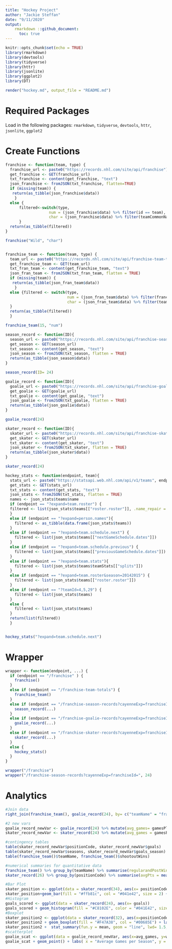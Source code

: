 ```yaml
---
title: "Hockey Project"
author: "Jackie Steffan"
date: "9/11/2020"
output: 
    rmarkdown ::github_document:
      toc: true
---
```


```r
knitr::opts_chunk$set(echo = TRUE)
library(rmarkdown)
library(devtools)
library(tidyverse)
library(httr)
library(jsonlite)
library(ggplot2)
library(DT)
```
```r
render("hockey.md", output_file = "README.md")
```

# Required Packages

Load in the following packages:
`rmarkdown`, `tidyverse`, `devtools`, `httr`, `jsonlite`, `ggplot2`

# Create Functions

```r
franchise <- function(team, type) {
  franchise_url <- paste0("https://records.nhl.com/site/api/franchise")
  get_franchise <- GET(franchise_url)
  txt_franchise <- content(get_franchise, "text")
  json_franchise <- fromJSON(txt_franchise, flatten=TRUE)
  if (missing(team)) {
   return(as_tibble(json_franchise$data))
    }
  else {
      filtered<-switch(type, 
                   num = (json_franchise$data) %>% filter(id == team),
                   char = (json_franchise$data) %>% filter(teamCommonName == team))
      }
  return(as_tibble(filtered))
}

franchise("Wild", "char")


franchise_team <- function(team, type) {
  team_url <- paste0("https://records.nhl.com/site/api/franchise-team-totals")
  get_franchise_team <- GET(team_url)
  txt_fran_team <- content(get_franchise_team, "text")
  json_fran_team <- fromJSON(txt_fran_team, flatten = TRUE)
  if (missing(team)) {
   return(as_tibble(json_fran_team$data))
    }
  else {filtered <- switch(type, 
                           num = (json_fran_team$data) %>% filter(franchiseId == team),
                           char = (json_fran_team$data) %>% filter(teamName == team))
  }
  return(as_tibble(filtered))
  }

franchise_team(15, "num")

season_record <- function(ID){
  season_url <- paste0("https://records.nhl.com/site/api/franchise-season-records?cayenneExp=franchiseId=", ID)
  get_season <- GET(season_url)
  txt_season <- content(get_season, "text")
  json_season <- fromJSON(txt_season, flatten = TRUE)
  return(as_tibble(json_season$data))
}

season_record(ID= 24)  

goalie_record <- function(ID){
  goalie_url <- paste0("https://records.nhl.com/site/api/franchise-goalie-records?cayenneExp=franchiseId=", ID)
  get_goalie <- GET(goalie_url)
  txt_goalie <- content(get_goalie, "text")
  json_goalie <- fromJSON(txt_goalie, flatten = TRUE)
  return(as_tibble(json_goalie$data))
}

goalie_record(24)

skater_record <- function(ID){
  skater_url <- paste0("https://records.nhl.com/site/api/franchise-skater-records?cayenneExp=franchiseId=", ID)
  get_skater <- GET(skater_url)
  txt_skater <- content(get_skater, "text")
  json_skater <- fromJSON(txt_skater, flatten = TRUE)
  return(as_tibble(json_skater$data))
}

skater_record(24)

hockey_stats <- function(endpoint, team){
  stats_url <- paste0("https://statsapi.web.nhl.com/api/v1/teams", endpoint)
  get_stats <- GET(stats_url)
  txt_stats <- content(get_stats, "text")
  json_stats <- fromJSON(txt_stats, flatten = TRUE)
  names <- json_stats$teams$name
  if (endpoint == "?expand=team.roster") {
  filtered <- list(json_stats$teams[["roster.roster"]], .name_repair = "unique")
  }
  else if (endpoint == "?expand=person.names"){
    filtered <- as_tibble(data.frame(json_stats$teams))
  }
  else if (endpoint == "?expand=team.schedule.next") {
    filtered <- list(json_stats$teams[["nextGameSchedule.dates"]])
  }
  else if (endpoint == "?expand=team.schedule.previous") {
    filtered <- list(json_stats$teams[["previousGameSchedule.dates"]])
  }
  else if (endpoint == "?expand=team.stats"){
    filtered <- list(json_stats$teams$teamStats[["splits"]])
  }
  else if (endpoint == "?expand=team.roster&season=20142015") {
    filtered <- list(json_stats$teams[["roster.roster"]])
  }
  else if (endpoint == "?teamId=4,5,29") {
    filtered <- list(json_stats$teams)
  }
  else {
    filtered <- list(json_stats$teams)
  }
  return(list(filtered))
  }


hockey_stats("?expand=team.schedule.next")
```

# Wrapper
```r
wrapper <- function(endpoint, ...) {
  if (endpoint == "/franchise" ) {
    franchise()
  }
  else if (endpoint == "/franchise-team-totals") {
    franchise_team()
  }
  else if (endpoint == "/franchise-season-records?cayenneExp=franchiseId=") {
    season_record(...)
  }
  else if (endpoint == "/franchise-goalie-records?cayenneExp=franchiseId=") {
    goalie_record(...)
  }
  else if (endpoint == "/franchise-skater-records?cayenneExp=franchiseId=") {
    skater_record(...)
  }
  else {
    hockey_stats()
  }
}

wrapper("/franchise")
wrapper("/franchise-season-records?cayenneExp=franchiseId=", 24)
```

# Analytics
``` r
#Join data 
right_join(franchise_team(), goalie_record(24), by= c("teamName" = "franchiseName"))

#2 new vars
goalie_record_newVar <- goalie_record(24) %>% mutate(avg_games= gamesPlayed/seasons)
skater_record_newVar <- skater_record(24) %>% mutate(avg_games = gamesPlayed/seasons) %>% mutate(goals_season = round(goals/seasons, 0))

#contingency tables
table(skater_record_newVar$positionCode, skater_record_newVar$goals)
table(skater_record_newVar$seasons, skater_record_newVar$goals_season)
table(franchise_team()$teamName, franchise_team()$shootoutWins)

#numerical summaries for quantitative data
franchise_team() %>% group_by(teamName) %>% summarise(regularandPostWins = sum(wins))
skater_record(26) %>% group_by(positionCode) %>% summarise(avgPts = mean(goals))

#Bar Plot
skater_position <- ggplot(data = skater_record(34), aes(x= positionCode))
skater_position+geom_bar(fill = "#ffb81c", col = "#041e42", size = 2) + labs(x="Position", title= "Number of players for each position for the Nashville Predators") +scale_fill_manual(values=("#ffb81c")) + scale_x_discrete(labels = c("Center", "Defenseman", "Left Wing", "Right Wing"))
#Histogram
goals_scored <- ggplot(data = skater_record(24), aes(x= goals))
goals_scored + geom_histogram(fill = "#C8102E", color = "#041E42", size = 2, binwidth = 50) + labs(x= "Goals", title = "Goals Scored by the Washington Capitals")
#Boxplot
skater_position2 <- ggplot(data = skater_record(32), aes(x=positionCode, y=gamesPlayed))
skater_position2 + geom_boxplot(fill = "#F47A38", col = "#00685E") + labs(x="Position", y= "Games Played", title = "Box Plots of Games Played by position for the Anaheim Ducks")
skater_position2 +  stat_summary(fun.y = mean, geom = "line", lwd= 1.5, aes(group = activePlayer, col= activePlayer)) + labs(c="Position", y= "Games Played", title = "Mean games played by position for the Anaheim Ducks by active player")
#scatterplot
goalie_scat <- ggplot(data = goalie_record_newVar, aes(x=avg_games, y=wins, color = activePlayer))
goalie_scat + geom_point() + labs( x = "Average Games per Season", y = "Total Wins", title = "Total wins by Average games per Season for Washington Capitals Goalies")
````
